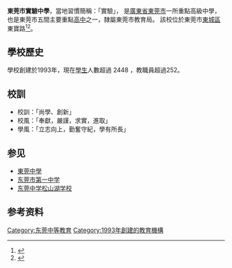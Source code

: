 {{Infobox School
| name =東莞市實驗中學
| image= 
| motto = 
| established = 1993年
| type = 隸屬[[東莞市|東莞市]][[教育局|教育局]]<br>[[廣東省|廣東省]]一級重點中學
| principal =陈德繁[http://www.dgsyzx.com/website/Category_158/Index.aspx]
| faculty = 超過252 
| students = 超過2448 
| address =東莞市東城區東寶路
| website = 
}}

'''東莞市實驗中學'''，當地習慣簡稱：「實驗」， 是[[廣東省|廣東省]][[東莞市|東莞市]]一所重點高級中學，也是東莞市五間主要重點[[高中|高中]]之一，隸屬東莞市教育局。 該校位於東莞市[[東城區|東城區]]東寶路<ref>{{cite web |author1=李永霞 |title=东莞实验中学三位一体打造“承载师生的船” |url=http://news.sina.com.cn/o/2016-05-31/doc-ifxsqyku0033533.shtml |website=新浪教育 |accessdate=2022-05-18}}</ref><ref>{{cite journal |title=为每一个学生的终身发展奠实基础——东莞实验中学 |journal=广东教育(综合版) |date=2022 |issue=1 |url=https://www.cnki.com.cn/Article/CJFDTOTAL-GUJA202201027.htm}}</ref>。

==學校歷史==
學校創建於1993年，現在[[學生|學生]]人數超過 2448 ，教職員超過252。       

==校訓==
*校訓：「尚學、創新」
*校風：「奉獻，嚴謹，求實，進取」
*學風：「立志向上，勤奮守紀，學有所長」

== 参见 ==
*[[東莞中學|東莞中學]]
*[[东莞市第一中学|东莞市第一中学]]
*[[东莞中学松山湖学校|东莞中学松山湖学校]]

== 参考资料 ==
{{reflist}}

[[Category:东莞中等教育|Category:东莞中等教育]]
[[Category:1993年創建的教育機構|Category:1993年創建的教育機構]]